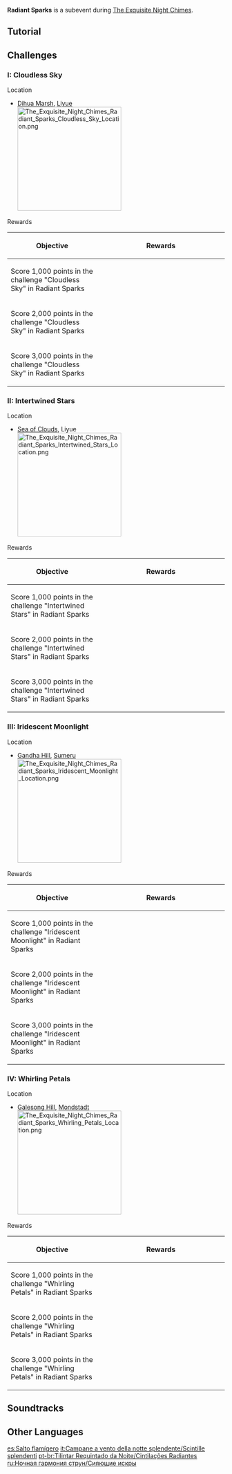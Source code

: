 {{Event Tabs
|subpage1 = Radiant Sparks
|subpage2 = Paper Theater
|subpage3 = Vigilance at Sea
|subpage4 = Behind the Scenes
|subpage5 = Fortuitous Invitation
}}
{{Event
|name              = Radiant Sparks
|image             = Radiant Sparks.png
|type              = In-Game
|group             = Sub
|time_known        = yes
|time_start        = 2023-01-19 10:00:00
|time_end          = 2023-02-06 03:59:59
}}
{{Description|During Lantern Rite, [[Tiantian]], a recruiter for the [[Adventurers' Guild]], is eagerly rubbing her hands together in anticipation of an interesting event...}}
'''Radiant Sparks''' is a subevent during [[The Exquisite Night Chimes]].

==Tutorial==
{{Tutorial
|image1  = Tutorial Radiant Sparks 1.png
|text1   = In the Radiant Sparks challenge, the less {{Color|help|time taken}} and the more {{Color|help|Challenge Coins}} collected, the higher your final score will become.
|image2  = Tutorial Radiant Sparks 2.png
|text2   = During the challenge, you can obtain the Technique "Sparkling Rush" by collecting Aegises of Sparks.
|image3  = Tutorial Radiant Sparks 3.png
|text3   = By unleashing {{Color|help|Sparkling Rush}}, the character will {{Color|help|dash forward, collecting all Challenge Coins nearby}}.<br>Additionally, Sparkling Rush can pierce through the barriers of the Obstruction Fruits.
|image4  = Tutorial Radiant Sparks 4.png
|text4   = Approach {{Color|help|Firework Fruits}} to {{Color|help|rapidly leap}} into the air using the fireworks' power. Your Wind Glider will automatically deploy upon reaching the highest point.
}}

==Challenges==
===I: Cloudless Sky===
{{Description|A challenge track located in Dihua Marsh that is carefully designed by Tiantian, the Recruiter of the Adventurers' Guild.<br>Dash forward using the fireworks' propulsion and enjoy the thrill of extreme speed and the beauty of flickering sparks. You can also hone your skills with the Wind Glider here.}}

;Location
* [[Dihua Marsh]], [[Liyue]]<br>[[File:The Exquisite Night Chimes Radiant Sparks Cloudless Sky Location.png|240px]]

;Rewards
{|class="article-table tdl1 align-center"
!Objective
!style="width: 280px;" | Rewards
|-
|Score 1,000 points in the challenge "Cloudless Sky" in Radiant Sparks
|{{Card|Primogem|20}}{{Card|Festive Fever (The Exquisite Night Chimes)|40}}{{Card|Vajrada Amethyst Fragment|3}}
|-
|Score 2,000 points in the challenge "Cloudless Sky" in Radiant Sparks
|{{Card|Festive Fever (The Exquisite Night Chimes)|20}}{{Card|Mora|20,000}}{{Card|Hero's Wit|3}}
|-
|Score 3,000 points in the challenge "Cloudless Sky" in Radiant Sparks
|{{Card|Festive Fever (The Exquisite Night Chimes)|15}}{{Card|Mora|20,000}}{{Card|Mystic Enhancement Ore|6}}
|}

===II: Intertwined Stars===
{{Description|A challenge track located on the outskirts of Liyue Harbor that is carefully designed by Tiantian, the Recruiter of the Adventurers' Guild.<br>Dash forward using the fireworks' propulsion and enjoy the thrill of extreme speed and the beauty of flickering sparks. You can also hone your skills with the Wind Glider here.}}

;Location
* [[Sea of Clouds]], Liyue<br>[[File:The Exquisite Night Chimes Radiant Sparks Intertwined Stars Location.png|240px]]

;Rewards
{|class="article-table tdl1 align-center"
!Objective
!style="width: 280px;" | Rewards
|-
|Score 1,000 points in the challenge "Intertwined Stars" in Radiant Sparks
|{{Card|Primogem|20}}{{Card|Festive Fever (The Exquisite Night Chimes)|40}}{{Card|Vayuda Turquoise Fragment|3}}
|-
|Score 2,000 points in the challenge "Intertwined Stars" in Radiant Sparks
|{{Card|Festive Fever (The Exquisite Night Chimes)|20}}{{Card|Mora|20,000}}{{Card|Hero's Wit|3}}
|-
|Score 3,000 points in the challenge "Intertwined Stars" in Radiant Sparks
|{{Card|Festive Fever (The Exquisite Night Chimes)|15}}{{Card|Mora|20,000}}{{Card|Mystic Enhancement Ore|6}}
|}

===III: Iridescent Moonlight===
{{Description|A challenge track located on Gandha Hill that is carefully designed by Tiantian, the Recruiter of the Adventurers' Guild, and her colleagues in Sumeru.<br>Dash forward using the fireworks' propulsion and enjoy the thrill of extreme speed and the beauty of flickering sparks. You can also hone your skills with the Wind Glider here.}}

;Location
* [[Gandha Hill]], [[Sumeru]]<br>[[File:The Exquisite Night Chimes Radiant Sparks Iridescent Moonlight Location.png|240px]]

;Rewards
{|class="article-table tdl1 align-center"
!Objective
!style="width: 280px;" | Rewards
|-
|Score 1,000 points in the challenge "Iridescent Moonlight" in Radiant Sparks
|{{Card|Primogem|20}}{{Card|Festive Fever (The Exquisite Night Chimes)|40}}{{Card|Shivada Jade Fragment|3}}
|-
|Score 2,000 points in the challenge "Iridescent Moonlight" in Radiant Sparks
|{{Card|Festive Fever (The Exquisite Night Chimes)|20}}{{Card|Mora|20,000}}{{Card|Hero's Wit|3}}
|-
|Score 3,000 points in the challenge "Iridescent Moonlight" in Radiant Sparks
|{{Card|Festive Fever (The Exquisite Night Chimes)|15}}{{Card|Mora|20,000}}{{Card|Mystic Enhancement Ore|6}}
|}

===IV: Whirling Petals===
{{Description|A challenge track located at Falcon Coast that is carefully designed by Tiantian, the Recruiter of the Adventurers' Guild, and her colleagues in Mondstadt.<br>Dash forward using the fireworks' propulsion and enjoy the thrill of extreme speed and the beauty of flickering sparks. You can also hone your skills with the Wind Glider here.}}

;Location
* [[Galesong Hill]], [[Mondstadt]]<br>[[File:The Exquisite Night Chimes Radiant Sparks Whirling Petals Location.png|240px]]

;Rewards
{|class="article-table tdl1 align-center"
!Objective
!style="width: 280px;" | Rewards
|-
|Score 1,000 points in the challenge "Whirling Petals" in Radiant Sparks
|{{Card|Primogem|20}}{{Card|Festive Fever (The Exquisite Night Chimes)|40}}{{Card|Prithiva Topaz Fragment|3}}
|-
|Score 2,000 points in the challenge "Whirling Petals" in Radiant Sparks
|{{Card|Festive Fever (The Exquisite Night Chimes)|20}}{{Card|Mora|20,000}}{{Card|Hero's Wit|3}}
|-
|Score 3,000 points in the challenge "Whirling Petals" in Radiant Sparks
|{{Card|Festive Fever (The Exquisite Night Chimes)|15}}{{Card|Mora|20,000}}{{Card|Mystic Enhancement Ore|6}}
|}

==Soundtracks==
{{Soundtracks by Category Table|type=eventgameplay}}

==Other Languages==
{{Other Languages|Radiant Sparks}}
<noinclude>
[[es:Salto flamígero]]
[[it:Campane a vento della notte splendente/Scintille splendenti]]
[[pt-br:Tilintar Requintado da Noite/Cintilações Radiantes]]
[[ru:Ночная гармония струн/Сияющие искры]]
</noinclude>